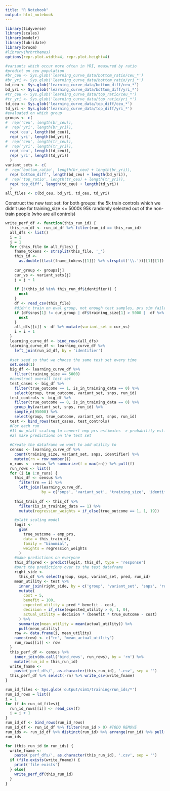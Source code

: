 ```yaml
---
title: "R Notebook"
output: html_notebook
---
```

```r
library(tidyverse)
library(scales)
library(modelr)
library(lubridate)
library(broom)
#library(hrbrthemes)
options(repr.plot.width=4, repr.plot.height=4)
```


```r
#variants which occur more often in YRI, measured by ratio
#predict on ceu population
#br_ceu <- Sys.glob('learning_curve_data/bottom_ratio/ceu_*')
#br_yri <- Sys.glob('learning_curve_data/bottom_ratio/yri_*')
bd_ceu <- Sys.glob('learning_curve_data/bottom_diff/ceu_*')
bd_yri <- Sys.glob('learning_curve_data/bottom_diff/yri_*')
#tr_ceu <- Sys.glob('learning_curve_data/top_ratio/ceu_*')
#tr_yri <- Sys.glob('learning_curve_data/top_ratio/yri_*')
td_ceu <- Sys.glob('learning_curve_data/top_diff/ceu_*')
td_yri <- Sys.glob('learning_curve_data/top_diff/yri_*')
#evaluated on which group
groups <- c( 
#  rep('ceu', length(br_ceu)), 
#  rep('yri', length(br_yri)),
  rep('ceu', length(bd_ceu)), 
  rep('yri', length(bd_yri)),
#  rep('ceu', length(tr_ceu)), 
#  rep('yri', length(tr_yri)),
  rep('ceu', length(td_ceu)), 
  rep('yri', length(td_yri))
  )
variant_sets <- c(
#  rep('bottom_ratio', length(br_ceu) + length(br_yri)),
  rep('bottom_diff', length(bd_ceu) + length(bd_yri)),
#  rep('top_ratio', length(tr_ceu) + length(tr_yri)),
  rep('top_diff', length(td_ceu) + length(td_yri))
  ) 
all_files <- c(bd_ceu, bd_yri, td_ceu, td_yri)
```

Construct the new test set:
for both groups:
the 5k train controls which we didn't use for training_size <= 5000k
95k randomly selected out of the non-train people (who are all controls)

```r
write_perf_df <- function(this_run_id) {
  this_run_df <- run_id_df %>% filter(run_id == this_run_id)
  all_dfs <- list()
  i = 1
  j = 1
  for (this_file in all_files) {
    fname_tokens <- strsplit(this_file, '_')
    this_id <-
      as.double((last(fname_tokens[[1]]) %>% strsplit('\\.'))[[1]][1])
    
    cur_group <- groups[j]
    cur_vs <- variant_sets[j]
    j = j + 1
    
    if (!(this_id %in% this_run_df$identifier)) {
      next
    }
    df <- read_csv(this_file)
    #didn't train on eval group, not enough test samples, prs sim failed 
    if (df$snps[1] != cur_group | df$training_size[1] > 5000 |  df %>% filter(is.infinite(emp_prs)) %>% nrow() > 0) {
      next
    }
    all_dfs[[i]] <- df %>% mutate(variant_set = cur_vs)
    i = i + 1
  }
  learning_curve_df <- bind_rows(all_dfs)
  learning_curve_df <- learning_curve_df %>%
    left_join(run_id_df, by = 'identifier')
  
  #set seed so that we choose the same test set every time
  set.seed(1)
  big_df <- learning_curve_df %>%
    filter(training_size == 5000)
  #construct overall test set
  test_cases <- big_df %>%
    filter(true_outcome == 1, is_in_training_data == 0) %>%
    select(group, true_outcome, variant_set, snps, run_id)
  test_controls <- big_df %>%
    filter(true_outcome == 0, is_in_training_data == 0) %>%
    group_by(variant_set, snps, run_id) %>%
    sample_n(95000) %>%
    select(group, true_outcome, variant_set, snps, run_id)
  test <- bind_rows(test_cases, test_controls)
  #For each run
  #1) do platt scaling to convert emp prs estimates -> probability estimates
  #2) make predictions on the test set
  
  #Create the dataframe we want to add utility to
  census <- learning_curve_df %>%
    count(training_size, variant_set, snps, identifier) %>%
    mutate(rn = row_number())
  n_runs <- census %>% summarize(f = max(rn)) %>% pull(f)
  run_rows <- list()
  for (i in 1:n_runs) {
    this_df <- census %>%
      filter(rn == i) %>%
      left_join(learning_curve_df,
                by = c('snps', 'variant_set', 'training_size', 'identifier'))
    
    this_train_df <- this_df %>%
      filter(is_in_training_data == 1) %>%
      mutate(regression_weights = if_else(true_outcome == 1, 1, 19))

    #platt scaling model
    logit <-
      glm(
        true_outcome ~ emp_prs,
        data = this_train_df,
        family = "binomial",
        weights = regression_weights
      )
    #make predictions on everyone
    this_df$pred <- predict(logit, this_df, type = 'response')
    #port the predictions over to the test dataframe
    right_side <-
      this_df %>% select(group, snps, variant_set, pred, run_id)
    mean_utility <- test %>%
      inner_join(right_side, by = c('group', 'variant_set', 'snps', 'run_id')) %>%
      mutate(
        cost = 5,
        benefit = 100,
        expected_utility = pred * benefit - cost,
        decision = if_else(expected_utility > 0, 1, 0),
        actual_utility = decision * (benefit * true_outcome - cost)
      ) %>%
      summarize(mean_utility = mean(actual_utility)) %>%
      pull(mean_utility)
    row <- data.frame(i, mean_utility)
    names(row) <- c("rn", "mean_actual_utility")
    run_rows[[i]] <- row
  }
  this_perf_df <- census %>%
    inner_join(do.call('bind_rows', run_rows), by = 'rn') %>%
    mutate(run_id = this_run_id)
  write_fname <-
    paste('perf_dfs/', as.character(this_run_id), '.csv', sep = '')
  this_perf_df %>% select(-rn) %>% write_csv(write_fname)
}
```

```r
run_id_files <- Sys.glob('output/sim1/training/run_ids/*')
run_id_rows = list()
i = 1
for (f in run_id_files){
  run_id_rows[[i]] <- read_csv(f)
  i = i + 1
}
run_id_df <- bind_rows(run_id_rows)
run_id_df <- run_id_df %>% filter(run_id > 0) #TODO REMOVE
run_ids <- run_id_df %>% distinct(run_id) %>% arrange(run_id) %>% pull(run_id)
run_ids
```


```r
for (this_run_id in run_ids) {
  write_fname <-
    paste('perf_dfs/', as.character(this_run_id), '.csv', sep = '')
  if (file.exists(write_fname)) {
    print('file exists')
  } else{
    write_perf_df(this_run_id)
  }
}
```


